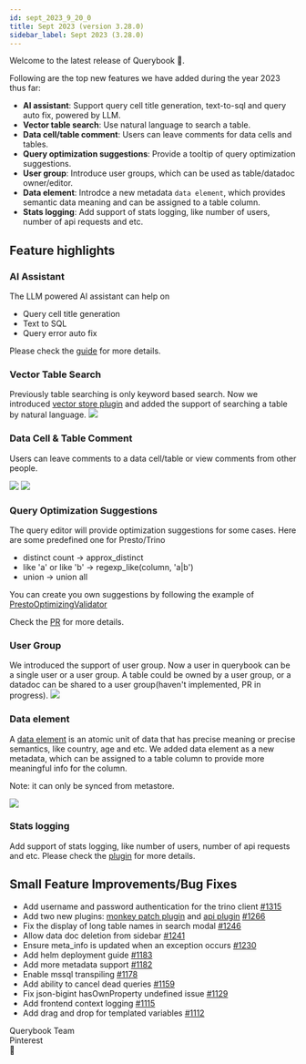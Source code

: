 ```yaml
---
id: sept_2023_9_20_0
title: Sept 2023 (version 3.28.0)
sidebar_label: Sept 2023 (3.28.0)
---
```


Welcome to the latest release of Querybook 🎉.

Following are the top new features we have added during the year 2023 thus far:

-   **AI assistant**: Support query cell title generation, text-to-sql and query auto fix, powered by LLM.
-   **Vector table search**: Use natural language to search a table.
-   **Data cell/table comment**: Users can leave comments for data cells and tables.
-   **Query optimization suggestions**: Provide a tooltip of query optimization suggestions.
-   **User group**: Introduce user groups, which can be used as table/datadoc owner/editor.
-   **Data element**: Introdce a new metadata `data element`, which provides semantic data meaning and can be assigned to a table column.
-   **Stats logging**: Add support of stats logging, like number of users, number of api requests and etc.

## Feature highlights

### AI Assistant

The LLM powered AI assistant can help on

-   Query cell title generation
-   Text to SQL
-   Query error auto fix

Please check the [guide](../user_guide/ai_assistant.mdx) for more details.

### Vector Table Search

Previously table searching is only keyword based search. Now we introduced [vector store plugin](../integrations/add_ai_assistant.mdx#vector-store-plugin) and added the support of searching a table by natural language.
![](/img/user_guide/table_vector_search.png)

### Data Cell & Table Comment

Users can leave comments to a data cell/table or view comments from other people.

![](/changelog/20230920/cell_comment.png)
![](/changelog/20230920/table_comment.png)

### Query Optimization Suggestions

The query editor will provide optimization suggestions for some cases. Here are some predefined one for Presto/Trino

-   distinct count -> approx_distinct
-   like 'a' or like 'b' -> regexp_like(column, 'a|b')
-   union -> union all

You can create you own suggestions by following the example of [PrestoOptimizingValidator](https://github.com/pinterest/querybook/blob/c8949b21c854b367d7bf54f08fbe1a12ad4a47c2/querybook/server/lib/query_analysis/validation/validators/presto_optimizing_validator.py#L177)

Check the [PR](https://github.com/pinterest/querybook/pull/1302) for more details.

### User Group

We introduced the support of user group. Now a user in querybook can be a single user or a user group. A table could be owned by a user group, or a datadoc can be shared to a user group(haven't implemented, PR in progress).
![](/changelog/20230920/user_group.png)

### Data element

A [data element](https://en.wikipedia.org/wiki/Data_element) is an atomic unit of data that has precise meaning or precise semantics, like country, age and etc. We added data element as a new metadata, which can be assigned to a table column to provide more meaningful info for the column.

Note: it can only be synced from metastore.

![](/changelog/20230920/data_element.png)

### Stats logging

Add support of stats logging, like number of users, number of api requests and etc. Please check the [plugin](../integrations/add_stats_logger.mdx) for more details.

## Small Feature Improvements/Bug Fixes

-   Add username and password authentication for the trino client [#1315](https://github.com/pinterest/querybook/pull/1315)
-   Add two new plugins: [monkey patch plugin](../integrations/plugins.mdx#monkey-patch-plugin) and [api plugin](../integrations/plugins.mdx#api-plugin) [#1266](https://github.com/pinterest/querybook/pull/1266)
-   Fix the display of long table names in search modal [#1246](https://github.com/pinterest/querybook/pull/1246)
-   Allow data doc deletion from sidebar [#1241](https://github.com/pinterest/querybook/pull/1241)
-   Ensure meta_info is updated when an exception occurs [#1230](https://github.com/pinterest/querybook/pull/1230)
-   Add helm deployment guide [#1183](https://github.com/pinterest/querybook/pull/1183)
-   Add more metadata support [#1182](https://github.com/pinterest/querybook/pull/1182)
-   Enable mssql transpiling [#1178](https://github.com/pinterest/querybook/pull/1178)
-   Add ability to cancel dead queries [#1159](https://github.com/pinterest/querybook/pull/1159)
-   Fix json-bigint hasOwnProperty undefined issue [#1129](https://github.com/pinterest/querybook/pull/1129)
-   Add frontend context logging [#1115](https://github.com/pinterest/querybook/pull/1115)
-   Add drag and drop for templated variables [#1112](https://github.com/pinterest/querybook/pull/1112)

Querybook Team<br/>
Pinterest<br/>
🚀
